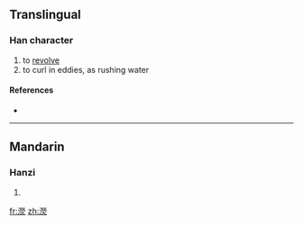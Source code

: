 ==Translingual==

===Han character===
{{Han char|rn=85|rad=水|as=14|sn=17|four=|canj=水火火火 (EFFF), X水火火火 (XEFFF)}}

# to [[revolve]]
# to curl in eddies, as rushing water

====References====
* {{Han ref|kx=0655.280|dkj=18488|dj=1066.010|hdz=31773.060|uh=6FD9|ud=28633}}

----

==Mandarin==

===Hanzi===
{{cmn-hanzi|pin=[[yíng]] ([[ying2]]), [[yìng]] ([[ying4]])|wg=ying<sup>2</sup>, ying<sup>4</sup>}}

# {{defn|Mandarin}}

[[fr:濙]]
[[zh:濙]]